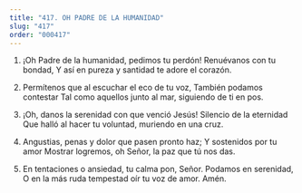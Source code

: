 ```yaml
---
title: "417. OH PADRE DE LA HUMANIDAD"
slug: "417"
order: "000417"
---
```

1. ¡Oh Padre de la humanidad, pedimos tu perdón! Renuévanos con tu bondad,
Y así en pureza y santidad te adore el corazón.

2. Permítenos que al escuchar el eco de tu voz, También podamos contestar
Tal como aquellos junto al mar, siguiendo de ti en pos.

3. ¡Oh, danos la serenidad con que venció Jesús! Silencio de la eternidad
Que halló al hacer tu voluntad, muriendo en una cruz.

4. Angustias, penas y dolor que pasen pronto haz;
Y sostenidos por tu amor
Mostrar logremos, oh Señor, la paz que tú nos das.

5. En tentaciones o ansiedad, tu calma pon, Señor. Podamos en serenidad,
O en la más ruda tempestad oír tu voz de amor.
Amén.
